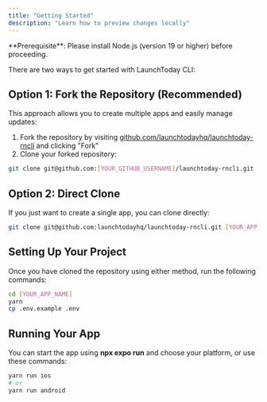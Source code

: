 ```yaml
---
title: "Getting Started"
description: "Learn how to preview changes locally"
---
```


<Info>
  **Prerequisite**: Please install Node.js (version 19 or higher) before
  proceeding.
</Info>

There are two ways to get started with LaunchToday CLI:

## Option 1: Fork the Repository (Recommended)

This approach allows you to create multiple apps and easily manage updates:

1. Fork the repository by visiting [github.com/launchtodayhq/launchtoday-rncli](https://github.com/launchtodayhq/launchtoday-rncli) and clicking "Fork"
2. Clone your forked repository:

```bash
git clone git@github.com:[YOUR_GITHUB_USERNAME]/launchtoday-rncli.git [YOUR_APP_NAME]
```

## Option 2: Direct Clone

If you just want to create a single app, you can clone directly:

```bash
git clone git@github.com:launchtodayhq/launchtoday-rncli.git [YOUR_APP_NAME]
```

## Setting Up Your Project

Once you have cloned the repository using either method, run the following commands:

```bash
cd [YOUR_APP_NAME]
yarn
cp .env.example .env
```

## Running Your App

You can start the app using **npx expo run** and choose your platform, or use these commands:

```bash
yarn run ios
# or
yarn run android
```

